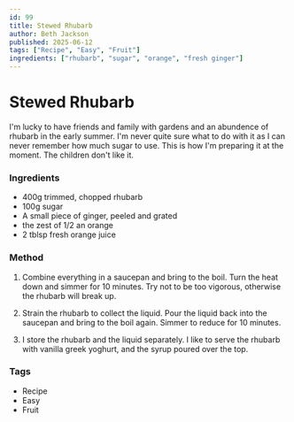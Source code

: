 ```yaml
---
id: 99
title: Stewed Rhubarb
author: Beth Jackson
published: 2025-06-12
tags: ["Recipe", "Easy", "Fruit"]
ingredients: ["rhubarb", "sugar", "orange", "fresh ginger"]
---
```


# Stewed Rhubarb

<BlogTextWrapper>

I'm lucky to have friends and family with gardens and an abundence of rhubarb in the early summer. I'm never quite sure what to do with it as I can never remember how much sugar to use. This is how I'm preparing it at the moment. The children don't like it.

</BlogTextWrapper>

<BlogTextWrapper>

### Ingredients

- 400g trimmed, chopped rhubarb
- 100g sugar
- A small piece of ginger, peeled and grated
- the zest of 1/2 an orange
- 2 tblsp fresh orange juice

### Method

1. Combine everything in a saucepan and bring to the boil. Turn the heat down and simmer for 10 minutes. Try not to be too vigorous, otherwise the rhubarb will break up.

2. Strain the rhubarb to collect the liquid. Pour the liquid back into the saucepan and bring to the boil again. Simmer to reduce for 10 minutes.

3. I store the rhubarb and the liquid separately. I like to serve the rhubarb with vanilla greek yoghurt, and the syrup poured over the top.

</BlogTextWrapper>

<BlogTextWrapper>

### Tags

- Recipe
- Easy
- Fruit

</BlogTextWrapper>
